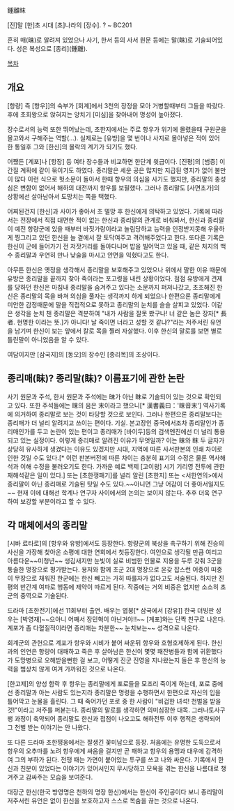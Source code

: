 鍾離眜

[진]말 [한]초 시대 [초]나라의 [장수]. ? ~ BC201

흔히 매(昧)로 알려져 있었으나 사기, 한서 등의 사서 원문 등에는 말(眜)로 기술되어있다. 성은 복성으로 [종리](鍾離).

[[목차]]
== 개요 ==
[항량] 즉 [항우]]의 숙부가 [회계]에서 3천의 장정을 모아 거병할때부터 그들을 따랐다. 후에 초회왕으로 앉혀지는 양치기 [미심]을 찾아내어 명성이 높아졌다.

장수로서의 능력 또한 뛰어났는데, 초한지에서는 주로 항우가 위기에 몰렸을때 구원군을 몰고와서 구해주는 역할(...). 실제로는 [유방]을 몇 번이나 사지로 몰아넣은 적이 있어 한 통일후 그와 [한신]의 몰락의 계기가 되기도 했다. 

어쨌든 [계포]나 [항장] 등 여타 장수들과 비교하면 한단계 윗급이다. [진평]의 [범증] 이간질 계획에 같이 묶이기도 하였다. 종리말은 세운 공은 많지만 지급된 영지가 없어 불만이 많다 이런 식으로 헛소문이 돌아서 한때 항우의 의심을 사기도 했지만, 종리말의 충성심은 변함이 없어서 해하의 대전까지 항우를 보필했다. 그러나 종리말도 [사면초가]의 상황에선 살아남아서 도망치는 쪽을 택했다.

어찌된건지 [한신]과 사이가 좋아서 초 멸망 후 한신에게 의탁하고 있었다. 기록에 따라서는 전장에서 직접 대면한 적이 없는 한신과 종리말의 관계로 비춰봐서, 한신과 종리말이 예전 항량군에 있을 때부터 바짓가랑이라고 놀림당하고 능력을 인정받지못해 우울하게 찡그리고 있던 한신을 늘 곁에서 잘 토닥여주고 격려해주었다고 한다. 또다른 기록은 한신이 군에 들어가기 전 저잣거리를 돌아다니며 밥을 빌어먹고 있을 때, 같은 처지의 백수 종리말과 우연히 만나 낮술을 마시고 안면을 익혔다고도 한다. 

아무튼 한신은 옛정을 생각해서 종리말을 보호해주고 있었으나 위에서 말한 이유 때문에 유방은 종리말을 끝까지 찾아 죽이라는 포고령을 내린 상황이었다. 점점 유방에게 견제를 당하던 한신은 마침내 종리말을 숨겨주고 있다는 소문까지 퍼져나갔고, 초조해진 한신은 종리말의 목을 바쳐 의심을 풀자는 생각까지 하게 되었으나 한편으론 종리말에게 미안한 감정때문에 말을 직접적으로 못하고 종리말의 눈치를 슬슬 살피고 있었다. 이같은 생각을 눈치 챈 종리말은 격분하여 "내가 사람을 잘못 봤구나! 너 같은 놈은 장자[* 長者. 현명한 이라는 뜻.]가 아니다! 날 죽이면 너라고 성할 것 같냐?"라는 저주서린 유언을 남기며 한신이 보는 앞에서 칼로 목을 찔러 자살했다. 이후 한신의 말로를 보면 별로 틀린말이 아니었음을 알 수 있다.

여담이지만 [삼국지]의 [동오]의 장수인 [종리목]의 조상이다.

== 종리매(昧)? 종리말(眜)? 이름표기에 관한 논란 ==

사기 원문과 주석, 한서 원문과 주석에는 昧가 아닌 眜로 기술되어 있는 것으로 확인되고 있다. 또한 주석들에는 昩의 음은 末이라고 했으니[* 漢書義曰：'昩音末'] 역사기록에 의거하여 종리말로 보는 것이 타당할 것으로 보인다. 그러나 한편으론 종리말보다는 종리매가 더 널리 알려지고 쓰이는 편이다. 기실. 본고장인 중국에서조차 종리말인가 종리매인가를 두고 논란이 있는 편이고 종리매가 [바이두]등의 검색엔진에선 더 널리 통용되고 있는 실정이다.
이렇게 종리매로 알려진 이유가 무엇일까? 이는 昧와 眜 두 글자가 상당히 유사하게 생겼다는 이유도 있겠지만 시대, 지역에 따른 사서판본의 인쇄 차이로 인한 것일 수도 있다.[* 이런 판본버전에 따른 차이는 충분히 표기의 수정은 물론 역사해석과 이해 수정을 불러오기도 한다. 가까운 예로 백제 [고이왕] 시기 기리영 전투에 관한 재해석같은 일이 있다.] 또는 [초한쟁패기]를 널리 알린 [초한지] 또는 <서한연의>에서 종리말이 아닌 종리매로 기술된 탓일 수도 있다.~~아니면 그냥 어감이 더 좋아서일지도~~ 
현재 이에 대해선 학계나 연구자 사이에서의 논의는 보이지 않는다. 추후 더욱 연구하여 보강할 부분이라고 할 수 있다. 

== 각 매체에서의 종리말 ==

[시바 료타로]의 [항우와 유방]에서도 등장한다. 항량군의 북상을 촉구하기 위해 진승의 사신을 가장해 찾아온 소평에 대한 연회에서 첫등장한다. 여인으로 생각될 만큼 여리고 아름다운~~미청년~~ 생김새지만 눈빛이 실로 비범한 인물로 지용을 두루 갖춰 3군을 통솔한 명장으로 평가받는다. 용저와 함께 초군 2대 명장으로 온갖 잡스런 어중이 떠중이 무장으로 채워진 한군에는 한신 빼고는 가히 따를자가 없다고도 서술된다. 하지만 진평의 반간계 여파로 행동에 제약이 따르게 된다. 작중에는 거의 비중은 없지만 소소히 초군의 중역으로 기술된다.

드라마 [초한전기]에선 11회부터 출연. 배우는 엽붕[* 삼국에서 [강유]] 한국 더빙판 성우는 [박영재]~~으아니 어째서 장민혁이 아닌거야!!~~ [계포]와는 단짝 친구로 나온다. 계포가 좀 다혈질적이라면 종리매는 차분한~~ 눈치보는~~ 성격으로 나온다. 

회계군의 관헌으로 계포가 항우와 시비가 붙어 싸운뒤 항우와 호형호제하게 된다. 한신과의 인연은 항량이 대패하고 죽은 후 살아남은 한신이 몇몇 패잔병들과 함께 귀환했다가 도망병으로 오해받을뻔한 걸 보고, 어떻게 진군 진영을 지나왔는지 들은 후 한신의 능력을 범상치 않게 여겨 가까워진 것으로 나온다.

[한고제]의 양성 함락 후 항우는 종리말에게 포로들을 모조리 죽이게 하는데, 포로 중에선 종리말과 아는 사람도 있는지라 종리말은 명령을 수행하면서 한편으로 자신의 입을 틀어막고 눈물을 흘린다. 그 때 죽어가던 포로 중 한 사람이 "비겁한 녀석! 천벌을 받을 것!"이라고 저주를 퍼붇는다. 종리말의 말로를 생각하면 의미심장한 대목. 그러나토사구팽 과정이 축약되어 종리말도 한신과 접점이 나오고도 해하전투 이후 행적은 생략되어 그 천벌 받는 이야기는 안 나왔다.


또 다른 드라마 초한쟁웅에서는 잘생긴 꽃미남으로 등장. 처음에는 유명한 도둑으로서 항우의 오추마를 노려 항우에게 싸움을 걸지만 곧 패하고 항우의 용맹과 대우에 감격하여 그의 부하가 된다. 전쟁 때는 가면이 붙어있는 투구를 쓰고 나와 싸운다. 기록에서 한신과 친분이 있었다는 이야기가 있어서인지 무시당하고 모욕을 겪는 한신을 나름대로 챙겨주고 감싸주는 모습을 보여준다.

대장군 한신(한국 방영명은 천하의 명장 한신)에서는 한신이 주인공이다 보니 종리말이 저주서린 유언은 없이 한신을 보호하고자 스스로 목숨을 끊는 것으로 나온다.
